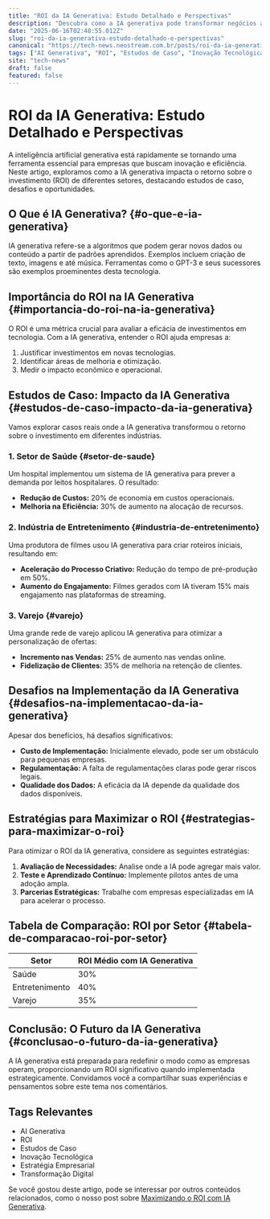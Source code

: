 ```yaml
---
title: "ROI da IA Generativa: Estudo Detalhado e Perspectivas"
description: "Descubra como a IA generativa pode transformar negócios analisando ROI em estudos de caso detalhados e estratégias eficazes."
date: "2025-06-16T02:48:55.012Z"
slug: "roi-da-ia-generativa-estudo-detalhado-e-perspectivas"
canonical: "https://tech-news.neostream.com.br/posts/roi-da-ia-generativa-estudo-detalhado-e-perspectivas"
tags: ["AI Generativa", "ROI", "Estudos de Caso", "Inovação Tecnológica", "Estratégia Empresarial", "Transformação Digital"]
site: "tech-news"
draft: false
featured: false
---
```


# ROI da IA Generativa: Estudo Detalhado e Perspectivas

A inteligência artificial generativa está rapidamente se tornando uma ferramenta essencial para empresas que buscam inovação e eficiência. Neste artigo, exploramos como a IA generativa impacta o retorno sobre o investimento (ROI) de diferentes setores, destacando estudos de caso, desafios e oportunidades.

## O Que é IA Generativa? {#o-que-e-ia-generativa}

IA generativa refere-se a algoritmos que podem gerar novos dados ou conteúdo a partir de padrões aprendidos. Exemplos incluem criação de texto, imagens e até música. Ferramentas como o GPT-3 e seus sucessores são exemplos proeminentes desta tecnologia.

## Importância do ROI na IA Generativa {#importancia-do-roi-na-ia-generativa}

O ROI é uma métrica crucial para avaliar a eficácia de investimentos em tecnologia. Com a IA generativa, entender o ROI ajuda empresas a:

1. Justificar investimentos em novas tecnologias.
2. Identificar áreas de melhoria e otimização.
3. Medir o impacto econômico e operacional.

## Estudos de Caso: Impacto da IA Generativa {#estudos-de-caso-impacto-da-ia-generativa}

Vamos explorar casos reais onde a IA generativa transformou o retorno sobre o investimento em diferentes indústrias.

### 1. Setor de Saúde {#setor-de-saude}

Um hospital implementou um sistema de IA generativa para prever a demanda por leitos hospitalares. O resultado:

- **Redução de Custos:** 20% de economia em custos operacionais.
- **Melhoria na Eficiência:** 30% de aumento na alocação de recursos.

### 2. Indústria de Entretenimento {#industria-de-entretenimento}

Uma produtora de filmes usou IA generativa para criar roteiros iniciais, resultando em:

- **Aceleração do Processo Criativo:** Redução do tempo de pré-produção em 50%.
- **Aumento do Engajamento:** Filmes gerados com IA tiveram 15% mais engajamento nas plataformas de streaming.

### 3. Varejo {#varejo}

Uma grande rede de varejo aplicou IA generativa para otimizar a personalização de ofertas:

- **Incremento nas Vendas:** 25% de aumento nas vendas online.
- **Fidelização de Clientes:** 35% de melhoria na retenção de clientes.

## Desafios na Implementação da IA Generativa {#desafios-na-implementacao-da-ia-generativa}

Apesar dos benefícios, há desafios significativos:

- **Custo de Implementação:** Inicialmente elevado, pode ser um obstáculo para pequenas empresas.
- **Regulamentação:** A falta de regulamentações claras pode gerar riscos legais.
- **Qualidade dos Dados:** A eficácia da IA depende da qualidade dos dados disponíveis.

## Estratégias para Maximizar o ROI {#estrategias-para-maximizar-o-roi}

Para otimizar o ROI da IA generativa, considere as seguintes estratégias:

1. **Avaliação de Necessidades:** Analise onde a IA pode agregar mais valor.
2. **Teste e Aprendizado Contínuo:** Implemente pilotos antes de uma adoção ampla.
3. **Parcerias Estratégicas:** Trabalhe com empresas especializadas em IA para acelerar o processo.

## Tabela de Comparação: ROI por Setor {#tabela-de-comparacao-roi-por-setor}

| Setor               | ROI Médio com IA Generativa |
|---------------------|-----------------------------|
| Saúde               | 30%                         |
| Entretenimento      | 40%                         |
| Varejo              | 35%                         |

## Conclusão: O Futuro da IA Generativa {#conclusao-o-futuro-da-ia-generativa}

A IA generativa está preparada para redefinir o modo como as empresas operam, proporcionando um ROI significativo quando implementada estrategicamente. Convidamos você a compartilhar suas experiências e pensamentos sobre este tema nos comentários.

## Tags Relevantes

- AI Generativa
- ROI
- Estudos de Caso
- Inovação Tecnológica
- Estratégia Empresarial
- Transformação Digital

Se você gostou deste artigo, pode se interessar por outros conteúdos relacionados, como o nosso post sobre [Maximizando o ROI com IA Generativa](/posts/maximizando-o-roi-com-ia-generativa).
